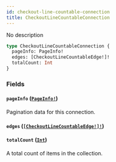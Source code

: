```yaml
---
id: checkout-line-countable-connection
title: CheckoutLineCountableConnection
---
```


No description

```graphql
type CheckoutLineCountableConnection {
  pageInfo: PageInfo!
  edges: [CheckoutLineCountableEdge!]!
  totalCount: Int
}
```

### Fields

#### `pageInfo` ([`PageInfo!`](../../../developer/api-reference/objects/page-info))

Pagination data for this connection.

#### `edges` ([`[CheckoutLineCountableEdge!]!`](../../../developer/api-reference/objects/checkout-line-countable-edge))

#### `totalCount` ([`Int`](../../../developer/api-reference/scalars/int))

A total count of items in the collection.

